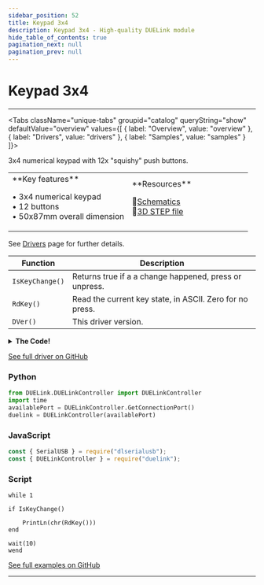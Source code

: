 ```yaml
---
sidebar_position: 52
title: Keypad 3x4
description: Keypad 3x4 - High-quality DUELink module
hide_table_of_contents: true
pagination_next: null
pagination_prev: null
---
```



# Keypad 3x4

<ImageSection 
  product="hikeypad3x4-b"
  tagline="3x4 Numerical Keypad"
/>

---

<Tabs className="unique-tabs" groupid="catalog" queryString="show" defaultValue="overview"
  values={[
    {
        label: "Overview",
        value: "overview"
    },
    {
        label: "Drivers",
        value: "drivers"
    },
    {
        label: "Samples",
        value: "samples"
    }
]}>

<TabItem value="overview">

3x4 numerical keypad with 12x "squishy" push buttons.

<table><td width='50%'>
**Key features**

• 3x4 numerical keypad<br/>
• 12 buttons<br/>
• 50x87mm overall dimension<br/>

</td><td width='50%'>
**Resources**
 
📄<a href="/sch/gdl-hikeypad3x4-b.pdf">Schematics</a><br/>
🔩<a href="/3d/gdl-hikeypad3x4-b.step">3D STEP file</a><br/>
</td></table>

</TabItem>

<TabItem value="drivers">

See [Drivers](/docs/engine/drivers) page for further details.

| Function | Description |
|----------|-------------|
| `IsKeyChange()` | Returns true if a a change happened, press or unpress. |
| `RdKey()` | Read the current key state, in ASCII. Zero for no press. |
| `DVer()` | This driver version. |
<details>
<summary><strong>The Code!</strong></summary>

**Keypad 3x4 Driver**

```batch
##### Keypad 3x4 Driver #####

fn DVer()
    return 1.0
fend

Alias(key=_k, prevkey=_p, newkey=_n)

# Set col 8 10 5
# Read row 9 6 4 3

fn SelCol(c)
    DWrite(8,0)
    DWrite(10,0)
    DWrite(5,0)
    if c = 0
        DWrite(10,1)
    end
    if c = 1
        DWrite(8,1)
    end
    if c = 2
        DWrite(5,1)
    end
fend

Dim b0[] =[0,'*','7','4','1','0','8','5','2','#','9','6','3']
Dim b1[] = [6,4,3,9]
fn Scan()
    key = 0
    for _c in Range(3)
        SelCol(_c)
        
        for _r in Range(4)
            if DRead(b1[_r],2)
            #PrintLn("col ", _c, " row  0")
            key = key | (1<<((_c*4)+_r))
            end
        next
    next

    if prevkey != key
        prevkey=key
        newkey=1
    else
        newkey=0
    end

fend

fn IsKeyChange()
    return newkey
fend

fn RdKey()
_r = 0
    newkey = 0

    for _i in Range(16)
        if key & (1<<_i)
            _r = _i+1
        end
    next

    return b0[_r]
fend

SStart("Scan", 100, 0)

#########################
```

</details>

[See full driver on GitHub](https://github.com/ghi-electronics/duelink-website/tree/main/static/code/drivers)

</TabItem>

<TabItem value="samples">

### Python

```python
from DUELink.DUELinkController import DUELinkController
import time
availablePort = DUELinkController.GetConnectionPort()
duelink = DUELinkController(availablePort)
```

### JavaScript

```javascript
const { SerialUSB } = require("dlserialusb");
const { DUELinkController } = require("duelink");
```

### Script

```batch
while 1 

if IsKeyChange()

    PrintLn(chr(RdKey()))
end

wait(10)
wend

```

[See full examples on GitHub](https://github.com/ghi-electronics/duelink-website/tree/main/static/code/samples)

</TabItem>

</Tabs>

---

<OrderSection
    product="DUELink Keypad 3x4"
    partnumber="GDL-HIKEYPAD3X4-B"
    price="$0.00"
/>
